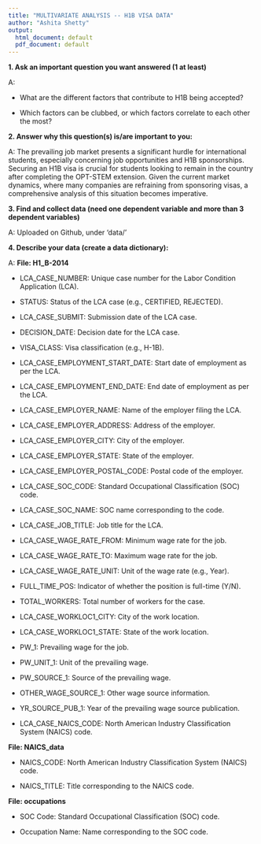 ---
title: "MULTIVARIATE ANALYSIS -- H1B VISA DATA"
author: "Ashita Shetty"
output:
  html_document: default
  pdf_document: default
---

**1. Ask an important question you want answered (1 at least)**

A: 

* What are the different factors that contribute to H1B being accepted?

* Which factors can be clubbed, or which factors correlate to each other the most?


**2. Answer why this question(s) is/are important to you:**

A: 
The prevailing job market presents a significant hurdle for international students, especially concerning job opportunities and H1B sponsorships. Securing an H1B visa is crucial for students looking to remain in the country after completing the OPT-STEM extension. Given the current market dynamics, where many companies are refraining from sponsoring visas, a comprehensive analysis of this situation becomes imperative.


**3. Find and collect data (need one dependent variable and more than 3 dependent variables)**

A: Uploaded on Github, under 'data/'


**4. Describe your data (create a data dictionary):**

A: **File: H1_B-2014**

* LCA_CASE_NUMBER: Unique case number for the Labor Condition Application (LCA).

* STATUS: Status of the LCA case (e.g., CERTIFIED, REJECTED).

* LCA_CASE_SUBMIT: Submission date of the LCA case.

* DECISION_DATE: Decision date for the LCA case.

* VISA_CLASS: Visa classification (e.g., H-1B).

* LCA_CASE_EMPLOYMENT_START_DATE: Start date of employment as per the LCA.

* LCA_CASE_EMPLOYMENT_END_DATE: End date of employment as per the LCA.

* LCA_CASE_EMPLOYER_NAME: Name of the employer filing the LCA.

* LCA_CASE_EMPLOYER_ADDRESS: Address of the employer.

* LCA_CASE_EMPLOYER_CITY: City of the employer.

* LCA_CASE_EMPLOYER_STATE: State of the employer.

* LCA_CASE_EMPLOYER_POSTAL_CODE: Postal code of the employer.

* LCA_CASE_SOC_CODE: Standard Occupational Classification (SOC) code.

* LCA_CASE_SOC_NAME: SOC name corresponding to the code.

* LCA_CASE_JOB_TITLE: Job title for the LCA.

* LCA_CASE_WAGE_RATE_FROM: Minimum wage rate for the job.

* LCA_CASE_WAGE_RATE_TO: Maximum wage rate for the job.

* LCA_CASE_WAGE_RATE_UNIT: Unit of the wage rate (e.g., Year).

* FULL_TIME_POS: Indicator of whether the position is full-time (Y/N).

* TOTAL_WORKERS: Total number of workers for the case.

* LCA_CASE_WORKLOC1_CITY: City of the work location.

* LCA_CASE_WORKLOC1_STATE: State of the work location.

* PW_1: Prevailing wage for the job.

* PW_UNIT_1: Unit of the prevailing wage.

* PW_SOURCE_1: Source of the prevailing wage.

* OTHER_WAGE_SOURCE_1: Other wage source information.

* YR_SOURCE_PUB_1: Year of the prevailing wage source publication.

* LCA_CASE_NAICS_CODE: North American Industry Classification System (NAICS) code.

**File: NAICS_data**

* NAICS_CODE: North American Industry Classification System (NAICS) code.

* NAICS_TITLE: Title corresponding to the NAICS code.

**File: occupations**

* SOC Code: Standard Occupational Classification (SOC) code.

* Occupation Name: Name corresponding to the SOC code.


```{r}

```

